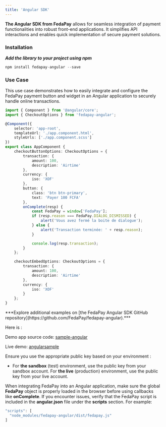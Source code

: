 ```yaml
---
title: 'Angular SDK'
---
```


**The Angular SDK from FedaPay** allows for seamless integration of payment functionalities into robust front-end applications. It simplifies API interactions and enables quick implementation of secure payment solutions.

### Installation

***Add the library to your project using npm***

```typescript
npm install fedapay-angular --save
```

### Use Case

This use case demonstrates how to easily integrate and configure the FedaPay payment button and widget in an Angular application to securely handle online transactions.

```typescript
import { Component } from '@angular/core';
import { CheckoutOptions } from 'fedapay-angular';

@Component({
    selector: 'app-root',
    templateUrl: './app.component.html',
    styleUrls: ['./app.component.scss']
})
export class AppComponent {
    checkoutButtonOptions: CheckoutOptions = {
        transaction: {
            amount: 100,
            description: 'Airtime'
        },
        currency: {
            iso: 'XOF'
        },
        button: {
            class: 'btn btn-primary',
            text: 'Payer 100 FCFA'
        },
        onComplete(resp) {
            const FedaPay = window['FedaPay'];
            if (resp.reason === FedaPay.DIALOG_DISMISSED) {
                alert('Vous avez fermé la boite de dialogue');
            } else {
                alert('Transaction terminée: ' + resp.reason);
            }

            console.log(resp.transaction);
        }
    };

    checkoutEmbedOptions: CheckoutOptions = {
        transaction: {
            amount: 100,
            description: 'Airtime'
        },
        currency: {
            iso: 'XOF'
        }
    };
}
```

<Note>
  ***Explore additional examples on  [the FedaPay Angular SDK GitHub repository](https://github.com/FedaPay/fedapay-angular).***

  Here is : 

  Demo app source code: [sample-angular](https://github.com/fedapay-samples/sample-angular)

  Live demo: [angularsample](https://angularsample.fedapay.com)

  Ensure you use the appropriate public key based on your environment :

  * For **the sandbox** (test) environment, use the public key from your sandbox account.
    For **the live** (production) environment, use the public key from your live account.

  When integrating FedaPay into an Angular application, make sure the global **FedaPay** object is properly loaded in the browser before using callbacks like **onComplete**.
If you encounter issues, verify that the FedaPay script is included in the **angular.json** file under the **scripts** section. For example:

  ```typescript
  "scripts": [
    "node_modules/fedapay-angular/dist/fedapay.js"
  ]
  ```
</Note>